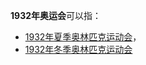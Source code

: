 '''1932年奥运会'''可以指：
* [[1932年夏季奥林匹克运动会|1932年夏季奥林匹克运动会]]，
* [[1932年冬季奥林匹克运动会|1932年冬季奥林匹克运动会]]
{{disambig|Cat=奥运会消歧义}}
